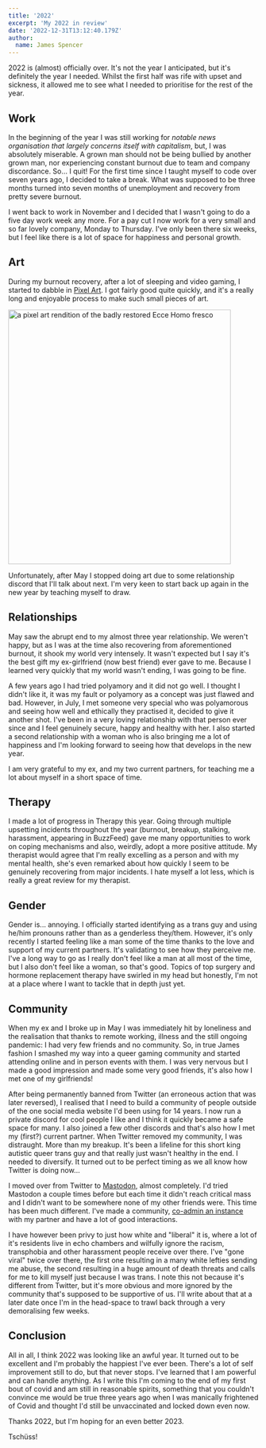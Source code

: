 ```yaml
---
title: '2022'
excerpt: 'My 2022 in review'
date: '2022-12-31T13:12:40.179Z'
author:
  name: James Spencer
---
```


2022 is (almost) officially over. It's not the year I anticipated, but it's definitely the year I needed.
Whilst the first half was rife with upset and sickness, it allowed me to see what I needed to prioritise for the rest of the year.

## Work

In the beginning of the year I was still working for _notable news organisation that largely concerns itself with capitalism_, but, I was absolutely miserable.
A grown man should not be being bullied by another grown man, nor experiencing constant burnout due to team and company discordance. So... I quit!
For the first time since I taught myself to code over seven years ago, I decided to take a break. What was supposed to be three months turned into seven months of unemployment
and recovery from pretty severe burnout.

I went back to work in November and I decided that I wasn't going to do a five day work week any more. For a pay cut I now work for a very small and so far lovely company, Monday to Thursday. I've only been there six weeks, but I feel like there is a lot of space for happiness and personal growth.

## Art

During my burnout recovery, after a lot of sleeping and video gaming, I started to dabble in [Pixel Art](https://futureland.tv/jmes/art).
I got fairly good quite quickly, and it's a really long and enjoyable process to make such small pieces of art.

<Img
  alt='a pixel art rendition of the badly restored Ecce Homo fresco'
  blurrgb='77,85,94'
  src='/img/masterpiece.png'
  layout='intrinsic'
  width='448'
  height='512'
  placeholder="blur"
/>

Unfortunately, after May I stopped doing art due to some relationship discord that I'll talk about next.
I'm very keen to start back up again in the new year by teaching myself to draw.

## Relationships

May saw the abrupt end to my almost three year relationship. We weren't happy, but as I was at the time also recovering from aforementioned burnout, it shook my world very intensely. It wasn't expected but I say it's the best gift my ex-girlfriend (now best friend) ever gave to me. Because I learned very quickly that my world wasn't ending, I was going to be fine.

A few years ago I had tried polyamory and it did not go well. I thought I didn't like it, it was my fault or polyamory as a concept was just flawed and bad. However, in July, I met someone very special who was polyamorous and seeing how well and ethically they practised it, decided to give it another shot. I've been in a very loving relationship with that person ever since and I feel genuinely secure, happy and healthy with her. I also started a second relationship with a woman who is also bringing me a lot of happiness and I'm looking forward to seeing how that develops in the new year.

I am very grateful to my ex, and my two current partners, for teaching me a lot about myself in a short space of time.

## Therapy

I made a lot of progress in Therapy this year. Going through multiple upsetting incidents throughout the year (burnout, breakup, stalking, harassment, appearing in BuzzFeed) gave me many opportunities to work on coping mechanisms and also, weirdly, adopt a more positive attitude. My therapist would agree that I'm really excelling as a person and with my mental health, she's even remarked about how quickly I seem to be genuinely recovering from major incidents. I hate myself a lot less, which is really a great review for my therapist.

## Gender

Gender is... annoying. I officially started identifying as a trans guy and using he/him pronouns rather than as a genderless they/them. However, it's only recently I started feeling like a man some of the time thanks to the love and support of my current partners. It's validating to see how they perceive me. I've a long way to go as I really don't feel like a man at all most of the time, but I also don't feel like a woman, so that's good. Topics of top surgery and hormone replacement therapy have swirled in my head but honestly, I'm not at a place where I want to tackle that in depth just yet.

## Community

When my ex and I broke up in May I was immediately hit by loneliness and the realisation that thanks to remote working, illness and the still ongoing pandemic: I had very few friends and no community. So, in true James fashion I smashed my way into a queer gaming community and started attending online and in person events with them. I was very nervous but I made a good impression and made some very good friends, it's also how I met one of my girlfriends!

After being permanently banned from Twitter (an erroneous action that was later reversed), I realised that I need to build a community of people outside of the one social media website I'd been using for 14 years. I now run a private discord for cool people I like and I think it quickly became a safe space for many. I also joined a few other discords and that's also how I met my (first?) current partner. When Twitter removed my community, I was distraught. More than my breakup. It's been a lifeline for this short king autistic queer trans guy and that really just wasn't healthy in the end. I needed to diversify. It turned out to be perfect timing as we all know how Twitter is doing now...

I moved over from Twitter to [Mastodon](https://strangeobject.space/@james), almost completely. I'd tried Mastodon a couple times before but each time it didn't reach critical mass and I didn't want to be somewhere none of my other friends were. This time has been much different. I've made a community, [co-admin an instance](https://strangeobject.space/about) with my partner and have a lot of good interactions.

I have however been privy to just how white and "liberal" it is, where a lot of it's residents live in echo chambers and wilfully ignore the racism, transphobia and other harassment people receive over there. I've "gone viral" twice over there, the first one resulting in a many white lefties sending me abuse, the second resulting in a huge amount of death threats and calls for me to kill myself just because I was trans. I note this not because it's different from Twitter, but it's more obvious and more ignored by the community that's supposed to be supportive of us. I'll write about that at a later date once I'm in the head-space to trawl back through a very demoralising few weeks.

## Conclusion

All in all, I think 2022 was looking like an awful year. It turned out to be excellent and I'm probably the happiest I've ever been. There's a lot of self improvement still to do, but that never stops. I've learned that I am powerful and can handle anything. As I write this I'm coming to the end of my first bout of covid and am still in reasonable spirits, something that you couldn't convince me would be true three years ago when I was manically frightened of Covid and thought I'd still be unvaccinated and locked down even now.

Thanks 2022, but I'm hoping for an even better 2023.

Tschüss!
